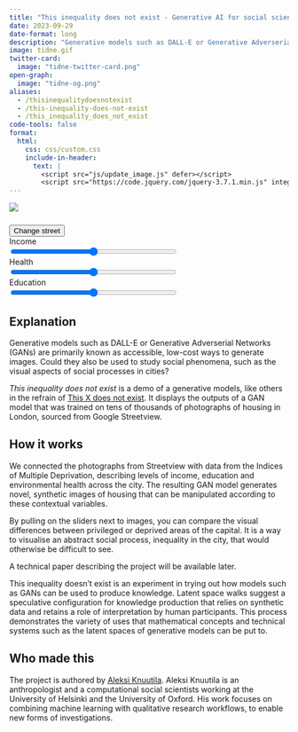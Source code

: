 ```yaml
---
title: "This inequality does not exist - Generative AI for social science"
date: 2023-09-29
date-format: long
description: "Generative models such as DALL-E or Generative Adverserial Networks (GANs) are primarily known as accessible, low-cost ways to generate images. Could they also be used to study social phenomena, such as the visual aspects of social processes in cities?"
image: tidne.gif
twitter-card:
  image: "tidne-twitter-card.png"
open-graph:
  image: "tidne-og.png"
aliases:
  - /thisinequalitydoesnotexist
  - /this-inequality-does-not-exist
  - /this_inequality_does_not_exist
code-tools: false
format: 
  html:
    css: css/custom.css
    include-in-header:
      text: |
        <script src="js/update_image.js" defer></script>
        <script src="https://code.jquery.com/jquery-3.7.1.min.js" integrity="sha256-/JqT3SQfawRcv/BIHPThkBvs0OEvtFFmqPF/lYI/Cxo=" crossorigin="anonymous"></script>
---
```


::: {.column-page-inset-right}

::: {.grid}

::: {.g-col-12 .g-col-xl-7 .keep-large }

```{=html}
<img class="image" id="projimg" src="https://causewegangangan.s3.eu-west-2.amazonaws.com/sg2proj_combined_inference_precise/1/proj_styleganproj_edu0_health0_inc0_code36.jpg" style="margin-bottom: 10px; max-width: 100%">
```

:::

::: {.g-col-12 .g-col-xl-4}

```{=html}
<p class="text text-large">
  <button class="custom-button custom-button-primary" onclick="change_lc_code();">Change street</button><br>
  Income<br>
  <input id="input_inc" class="var_slider" type="range" min="-12" value="0" max="12" step="1" style="width: 300px;"><br>
  Health<br>
  <input id="input_health" class="var_slider" type="range" min="-12" value="0" max="12" step="1" style="width: 300px;"><br>
  Education<br>
  <input id="input_edu" class="var_slider" type="range" min="-12" value="0" max="12" step="1" style="width: 300px;"><input type="hidden" id="latentcode" name="latentcode" value="36">
</p>
```

:::

:::

:::

## Explanation

Generative models such as DALL-E or Generative Adverserial Networks (GANs) are primarily known as accessible, low-cost ways to generate images. Could they also be used to study social phenomena, such as the visual aspects of social processes in cities?

*This inequality does not exist* is a demo of a generative models, like others in the refrain of <a href="https://thisxdoesnotexist.com">This X does not exist</a>. It displays the outputs of a GAN model that was trained on tens of thousands of photographs of housing in London, sourced from Google Streetview.

## How it works

We connected the photographs from Streetview with data from the Indices of Multiple Deprivation, describing levels of income, education and environmental health across the city. The resulting GAN model generates novel, synthetic images of housing that can be manipulated according to these contextual variables.

By pulling on the sliders next to images, you can compare the visual differences between privileged or deprived areas of the capital. It is a way to visualise an abstract social process, inequality in the city, that would otherwise be difficult to see.

A technical paper describing the project will be available later.

This inequality doesn't exist is an experiment in trying out how models such as GANs can be used to produce knowledge. Latent space walks suggest a speculative configuration for knowledge production that relies on synthetic data and retains a role of interpretation by human participants. This process demonstrates the variety of uses that mathematical concepts and technical systems such as the latent spaces of generative models can be put to.

## Who made this

The project is authored by <u><a href="https://www.helsinki.fi/fi/tutustu-meihin/ihmiset/henkilohaku/aleksi-knuutila-9084807">Aleksi Knuutila</a></u>. Aleksi Knuutila is an anthropologist and a computational social scientists working at the University of Helsinki and the University of Oxford. His work focuses on combining machine learning with qualitative research workflows, to enable new forms of investigations.
